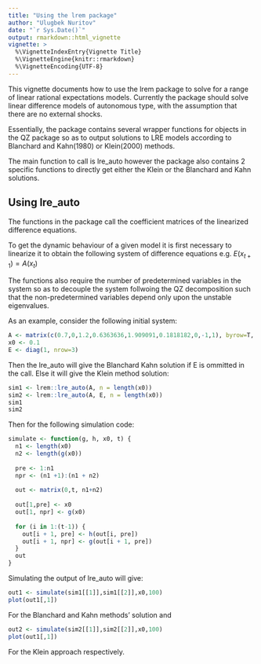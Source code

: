 ```yaml
---
title: "Using the lrem package"
author: "Ulugbek Nuritov"
date: "`r Sys.Date()`"
output: rmarkdown::html_vignette
vignette: >
  %\VignetteIndexEntry{Vignette Title}
  %\VignetteEngine{knitr::rmarkdown}
  %\VignetteEncoding{UTF-8}
---
```


This vignette documents how to use the lrem package to solve for a range of linear rational expectations models. Currently the package should solve linear difference models of autonomous type, with the assumption that there are no external shocks. 

Essentially, the package contains several wrapper functions for objects in the QZ package so as to output solutions to LRE models according to Blanchard and Kahn(1980) or Klein(2000) methods.

The main function to call is lre_auto however the package also contains 2 specific functions to directly get either the Klein or the Blanchard and Kahn solutions.

## Using lre_auto

The functions in the package call the coefficient matrices of the linearized difference equations.

To get the dynamic behaviour of a given model it is first necessary to linearize it to obtain the following system of difference equations e.g. $E(x_{t+1}) = A(x_t)$ 

The functions also require the number of predetermined variables in the system so as to decouple the system follwoing the QZ decomposition such that the non-predetermined variables depend only upon the unstable eigenvalues. 

As an example, consider the following initial system:

```r
A <- matrix(c(0.7,0,1.2,0.6363636,1.909091,0.1818182,0,-1,1), byrow=T, nrow=3)
x0 <- 0.1
E <- diag(1, nrow=3)
```

Then the lre_auto will give the Blanchard Kahn solution if E is ommitted in the call. Else it will give the Klein method solution:

```r
sim1 <- lrem::lre_auto(A, n = length(x0))
sim2 <- lrem::lre_auto(A, E, n = length(x0))
sim1
sim2
```

Then for the following simulation code:

```r
simulate <- function(g, h, x0, t) {
  n1 <- length(x0)
  n2 <- length(g(x0))
  
  pre <- 1:n1
  npr <- (n1 +1):(n1 + n2)
  
  out <- matrix(0,t, n1+n2)
  
  out[1,pre] <- x0
  out[1, npr] <- g(x0)
  
  for (i in 1:(t-1)) {
    out[i + 1, pre] <- h(out[i, pre])
    out[i + 1, npr] <- g(out[i + 1, pre])
  }
  out
}

```

Simulating the output of lre_auto will give:

```r
out1 <- simulate(sim1[[1]],sim1[[2]],x0,100)
plot(out1[,1])
```

For the Blanchard and Kahn methods' solution and

```r
out2 <- simulate(sim2[[1]],sim2[[2]],x0,100)
plot(out1[,1])
```

For the Klein approach respectively.
